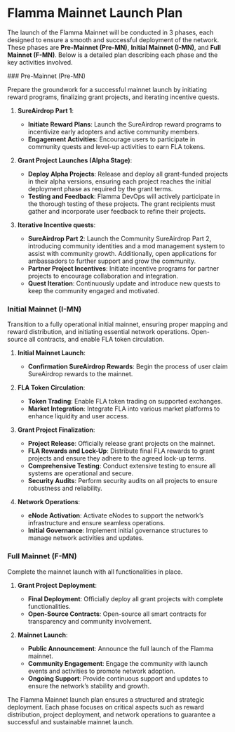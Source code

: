 
# Flamma Mainnet Launch Plan

The launch of the Flamma Mainnet will be conducted in 3 phases, each designed to ensure a smooth and successful deployment of the network. These phases are **Pre-Mainnet (Pre-MN)**, **Initial Mainnet (I-MN)**, and **Full Mainnet (F-MN)**. Below is a detailed plan describing each phase and the key activities involved.
 
<Steps>
### Pre-Mainnet (Pre-MN)
 
Prepare the groundwork for a successful mainnet launch by initiating reward programs, finalizing grant projects, and iterating incentive quests.

1. **SureAirdrop Part 1**:
   - **Initiate Reward Plans**: Launch the SureAirdrop reward programs to incentivize early adopters and active community members.
   - **Engagement Activities**: Encourage users to participate in community quests and level-up activities to earn FLA tokens.

2. **Grant Project Launches (Alpha Stage)**:
    - **Deploy Alpha Projects**: Release and deploy all grant-funded projects in their alpha versions, ensuring each project reaches the initial deployment phase as required by the grant terms.
    - **Testing and Feedback**: Flamma DevOps will actively participate in the thorough testing of these projects. The grant recipients must gather and incorporate user feedback to refine their projects.

3. **Iterative Incentive quests**:
   - **SureAirdrop Part 2**: Launch the Community SureAirdrop Part 2, introducing community identities and a mod management system to assist with community growth. Additionally, open applications for ambassadors to further support and grow the community. 
   - **Partner Project Incentives**: Initiate incentive programs for partner projects to encourage collaboration and integration.
   - **Quest Iteration**: Continuously update and introduce new quests to keep the community engaged and motivated.
 
### Initial Mainnet (I-MN)

Transition to a fully operational initial mainnet, ensuring proper mapping and reward distribution, and initiating essential network operations. Open-source all contracts, and enable FLA token circulation.
 
1. **Initial Mainnet Launch**:
   - **Confirmation SureAirdrop Rewards**: Begin the process of user claim SureAirdrop rewards to the mainnet.

2. **FLA Token Circulation**:
   - **Token Trading**: Enable FLA token trading on supported exchanges.
   - **Market Integration**: Integrate FLA into various market platforms to enhance liquidity and user access.

3. **Grant Project Finalization**:
   - **Project Release**: Officially release grant projects on the mainnet.
   - **FLA Rewards and Lock-Up**: Distribute final FLA rewards to grant projects and ensure they adhere to the agreed lock-up terms.
   - **Comprehensive Testing**: Conduct extensive testing to ensure all systems are operational and secure.
   - **Security Audits**: Perform security audits on all projects to ensure robustness and reliability.

4. **Network Operations**:
   - **eNode Activation**: Activate eNodes to support the network’s infrastructure and ensure seamless operations.
   - **Initial Governance**: Implement initial governance structures to manage network activities and updates.

### Full Mainnet (F-MN)

Complete the mainnet launch with all functionalities in place.

1. **Grant Project Deployment**:
   - **Final Deployment**: Officially deploy all grant projects with complete functionalities.
   - **Open-Source Contracts**: Open-source all smart contracts for transparency and community involvement.

2. **Mainnet Launch**:
   - **Public Announcement**: Announce the full launch of the Flamma mainnet.
   - **Community Engagement**: Engage the community with launch events and activities to promote network adoption.
   - **Ongoing Support**: Provide continuous support and updates to ensure the network’s stability and growth.

</Steps>

The Flamma Mainnet launch plan ensures a structured and strategic deployment. Each phase focuses on critical aspects such as reward distribution, project deployment, and network operations to guarantee a successful and sustainable mainnet launch.
